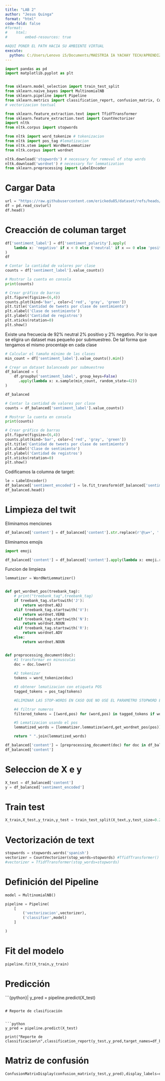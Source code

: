 ```yaml
---
title: "LAB 2"
author: "Jesus Quinga"  
format: "html"
code-fold: false    
#format:
#    html:
#        embed-resources: true

#AQUI PONER EL PATH HACIA SU AMBIENTE VIRTUAL
execute:
  python: C:/Users/Lenovo i5/Documents/MAESTRIA IA YACHAY TECH/APRENDIZAJE DE MAQUINA/SEMANA 1/.venv/Scripts/python.exe
---
```

```python
import pandas as pd
import matplotlib.pyplot as plt


from sklearn.model_selection import train_test_split
from sklearn.naive_bayes import MultinomialNB
from sklearn.pipeline import Pipeline
from sklearn.metrics import classification_report, confusion_matrix, ConfusionMatrixDisplay
# vectorizacion textual

from sklearn.feature_extraction.text import TfidfTransformer
from sklearn.feature_extraction.text import CountVectorizer
import nltk
from nltk.corpus import stopwords

from nltk import word_tokenize # tokenizacion
from nltk import pos_tag #lematizacion
from nltk.stem import WordNetLemmatizer
from nltk.corpus import wordnet

nltk.download('stopwords') # necessary for removal of stop words
nltk.download('wordnet') # necessary for lemmatization
from sklearn.preprocessing import LabelEncoder

```

# Cargar Data


```python

url = "https://raw.githubusercontent.com/erickedu85/dataset/refs/heads/master/tweets/tweets_totales_con_sentimiento_ml.csv"
df = pd.read_csv(url)
df.head()
```

# Creacción de columan target


```python
df['sentiment_label'] = df['sentiment_polarity'].apply(
    lambda x: 'negativo' if x < 0 else ('neutral' if x == 0 else 'positivo')
)
df


```

```python
# Contar la cantidad de valores por clase
counts = df['sentiment_label'].value_counts()

# Mostrar la cuenta en consola
print(counts)

# Crear gráfico de barras
plt.figure(figsize=(6,4))
counts.plot(kind='bar', color=['red', 'gray', 'green'])
plt.title('Cantidad de tweets por clase de sentimiento')
plt.xlabel('Clase de sentimiento')
plt.ylabel('Cantidad de registros')
plt.xticks(rotation=0)
plt.show()
```

Existe una frecuecia de 92% neutral 2% positivo y 2% negativo. Por lo que se eligira un dataset mas pequeño por submuestreo. De tal forma que tengamos el mismo procentaje en cada clase


```python

# Calcular el tamaño mínimo de las clases
min_count = df['sentiment_label'].value_counts().min()

# Crear un dataset balanceado por submuestreo
df_balanced = (
    df.groupby('sentiment_label', group_keys=False)
      .apply(lambda x: x.sample(min_count, random_state=42))
)

df_balanced

```

```python
# Contar la cantidad de valores por clase
counts = df_balanced['sentiment_label'].value_counts()

# Mostrar la cuenta en consola
print(counts)

# Crear gráfico de barras
plt.figure(figsize=(6,4))
counts.plot(kind='bar', color=['red', 'gray', 'green'])
plt.title('Cantidad de tweets por clase de sentimiento')
plt.xlabel('Clase de sentimiento')
plt.ylabel('Cantidad de registros')
plt.xticks(rotation=0)
plt.show()

```




Codificamos la columna de target:




```python
le = LabelEncoder()
df_balanced['sentiment_encoded'] = le.fit_transform(df_balanced['sentiment_label'])
df_balanced.head()

```

# Limpieza del twit
Eliminamos menciones
```python
df_balanced['content'] = df_balanced['content'].str.replace(r'@\w+', '', regex=True)

```

Eliminamos emojis


```python
import emoji

df_balanced['content'] = df_balanced['content'].apply(lambda x: emoji.replace_emoji(x, replace=''))

```

Funcion de limpieza
```python

lemmatizer = WordNetLemmatizer()


def get_wordnet_pos(treebank_tag):
    # print("treebank_tag",treebank_tag)
    if treebank_tag.startswith('J'):
        return wordnet.ADJ
    elif treebank_tag.startswith('V'):
        return wordnet.VERB
    elif treebank_tag.startswith('N'):
        return wordnet.NOUN
    elif treebank_tag.startswith('R'):
        return wordnet.ADV
    else:
        return wordnet.NOUN 


def preprocessing_document(doc):
    #1 transformar en minusculas
    doc = doc.lower()
    
    #2 tokenizar
    tokens = word_tokenize(doc)

    #3 obtener lematizacion con etiqueta POS
    tagged_tokens = pos_tag(tokens)

    #ELIMINAR LAS STOP-WORDS EN CASO QUE NO USE EL PARAMETRO STOPWORD EN LA VECTORIZACION

    #4 filtrar numeros
    filtered_tokens = [(word,pos) for (word,pos) in tagged_tokens if word.isalpha()]

    #5 Lematizacion usando el pos
    lemmatized_words = [lemmatizer.lemmatize(word,get_wordnet_pos(pos)) for word, pos in filtered_tokens]

    return " ".join(lemmatized_words)
```

```python
df_balanced['content'] = [preprocessing_document(doc) for doc in df_balanced['content']]
df_balanced['content']
```

# Seleccion de X e y


```python
X_text = df_balanced['content']
y = df_balanced['sentiment_encoded']
```

# Train test


```python

X_train,X_test,y_train,y_test = train_test_split(X_text,y,test_size=0.2,random_state=42,stratify=y)
```


# Vectorización de text

```python

stopwords = stopwords.words('spanish')
vectorizer = CountVectorizer(stop_words=stopwords) #TfidfTransformer()
#vectorizer = TfidfTransformer(stop_words=stopwords)
```

# Definición del Pipeline

```python
model = MultinomialNB()
```


```python
pipeline = Pipeline(
    [
        ('vectorizacion',vectorizer),
        ('classifier',model)
    ]

)
```

# Fit del modelo


```python
pipeline.fit(X_train,y_train)
```

# Predicción


```{python}|
y_pred = pipeline.predict(X_test)

```

# Reporte de clasificación


```python
y_pred = pipeline.predict(X_test)

print("Reporte de classificacion\n",classification_report(y_test,y_pred,target_names=df_balanced['sentiment_label'].unique()))
```

# Matriz de confusión

```python
ConfusionMatrixDisplay(confusion_matrix(y_test,y_pred),display_labels=df_balanced['sentiment_label'].unique()).plot()

```